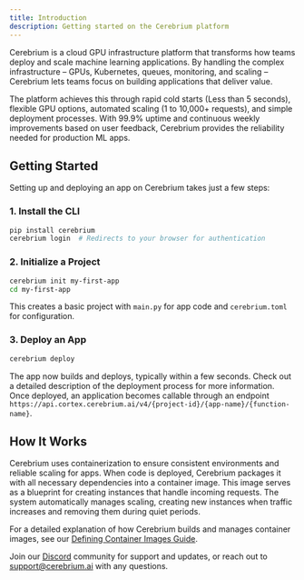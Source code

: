 ```yaml
---
title: Introduction
description: Getting started on the Cerebrium platform
---
```


Cerebrium is a cloud GPU infrastructure platform that transforms how teams deploy and scale machine learning applications. By handling the complex infrastructure – GPUs, Kubernetes, queues, monitoring, and scaling – Cerebrium lets teams focus on building applications that deliver value.

The platform achieves this through rapid cold starts (Less than 5 seconds), flexible GPU options, automated scaling (1 to 10,000+ requests), and simple deployment processes. With 99.9% uptime and continuous weekly improvements based on user feedback, Cerebrium provides the reliability needed for production ML apps.

## Getting Started

Setting up and deploying an app on Cerebrium takes just a few steps:

### 1. Install the CLI

```bash
pip install cerebrium
cerebrium login  # Redirects to your browser for authentication
```

### 2. Initialize a Project

```bash
cerebrium init my-first-app
cd my-first-app
```

This creates a basic project with `main.py` for app code and `cerebrium.toml` for configuration.

### 3. Deploy an App

```bash
cerebrium deploy
```

The app now builds and deploys, typically within a few seconds. Check out a detailed description of the deployment process for more information. Once deployed, an application becomes callable through an endpoint `https://api.cortex.cerebrium.ai/v4/{project-id}/{app-name}/{function-name}`.

## How It Works

Cerebrium uses containerization to ensure consistent environments and reliable scaling for apps. When code is deployed, Cerebrium packages it with all necessary dependencies into a container image. This image serves as a blueprint for creating instances that handle incoming requests. The system automatically manages scaling, creating new instances when traffic increases and removing them during quiet periods.

For a detailed explanation of how Cerebrium builds and manages container images, see our [Defining Container Images Guide](/cerebrium/container-images/defining-container-images).

Join our [Discord](https://discord.gg/ATj6USmeE2) community for support and updates, or reach out to [support@cerebrium.ai](mailto:support@cerebrium.ai) with any questions.
